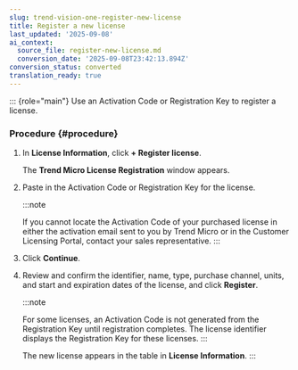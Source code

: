 ```yaml
---
slug: trend-vision-one-register-new-license
title: Register a new license
last_updated: '2025-09-08'
ai_context:
  source_file: register-new-license.md
  conversion_date: '2025-09-08T23:42:13.894Z'
conversion_status: converted
translation_ready: true
---
```


::: {role="main"}
Use an Activation Code or Registration Key to register a license.

### Procedure {#procedure}

1.  In **License Information**, click **+ Register license**.

    The **Trend Micro License Registration** window appears.

2.  Paste in the Activation Code or Registration Key for the license.

    :::note

    If you cannot locate the Activation Code of your purchased license in either the activation email sent to you by Trend Micro or in the Customer Licensing Portal, contact your sales representative.
    :::

3.  Click **Continue**.

4.  Review and confirm the identifier, name, type, purchase channel, units, and start and expiration dates of the license, and click **Register**.

    :::note

    For some licenses, an Activation Code is not generated from the Registration Key until registration completes. The license identifier displays the Registration Key for these licenses.
    :::

    The new license appears in the table in **License Information**.
:::
